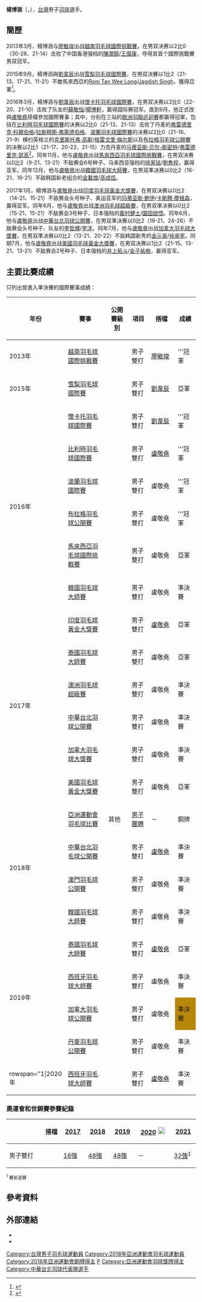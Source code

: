 {{noteTA|G1=Badminton}}
{{Infobox 羽球選手
| playername              = 楊博涵
| image                   = Yang Po-han1 at the 2018 Taiwanese Second Badminton Ranking Championships.jpg
| size                    = 
| caption                 = 
| birth_name              = 
| date_of_birth           = {{birth_date_and_age|1994|3|13}}<ref name="雅加達亞運">{{en}}{{Cite web |url=https://en.asiangames2018.id/athletes/athlete/YANG-Pohan-3012523/ |title=Athletes - YANG Pohan |accessdate=2018-08-20 |publisher=2018年雅加達亞運會官方網站 |archive-url=https://web.archive.org/web/20180820051428/https://en.asiangames2018.id/athletes/athlete/YANG-Pohan-3012523/ |archive-date=2018-08-20 |dead-url=yes }}</ref>
| place_of_birth          = {{TWN}}[[臺北市|臺北市]]
| residence               = 
| height                  = {{height|m=1.72}}<ref name="雅加達亞運"/>
| weight                  = {{weight|kg=68}}<ref name="雅加達亞運"/>
| event                   = 男子雙打、混合雙打
| country                 = {{ROC}}
| years_started           = 2017年
| handedness              = 左手
| coach                   = 
| highest_ranking         = 第10位（男雙-[[盧敬堯|盧敬堯]]）
| date_of_highest_ranking = 2017年11月16日<ref name="highest-ranking">{{en}}[http://bwf.tournamentsoftware.com/ranking/player.aspx?id=15971&player=211428 Ranking of YANG Po Han (59709)]</ref>
| current_ranking         = 第21位（男雙-[[盧敬堯|盧敬堯]]）
| date_of_current_ranking = 2021年11月30日<ref>{{en}}[http://bwf.tournamentsoftware.com/ranking/category.aspx?id=18986&category=474 BWF World Ranking - BWF世界排名榜 (5/24/2018) - Men's doubles] {{Wayback|url=http://bwf.tournamentsoftware.com/ranking/category.aspx?id=18986&category=474 |date=20200227035316 }}</ref>
| played                  = 161勝–122負（男雙）<br/>14勝–20負（混雙）
| titles                  = 
| bwf_profile             = 3A72C4CB-2969-4AFA-96EA-A32D2CDE92E0
| bwf_id                  = 59709
| medal_templates         =
| updated                 = 2021年11月30日
}}
{{MedalTableTop|width=286px}}
{{MedalSport | 男子[[羽毛球|羽毛球]]}}
{{MedalCountry | {{TPE}}}}
{{MedalCompetition | [[亞洲運動會|亞洲運動會]]}}
{{MedalBronze| [[2018年亞洲運動會羽毛球比賽|2018年 雅加達]] | [[2018年亞洲運動會羽毛球男子團體比賽|男子團體]] }}
{{MedalBottom}}
'''楊博涵'''（{{lang|en|'''YANG Po Han'''}}，{{bd|1994年|3月13日|||catIdx=Y楊}}），[[台灣|台灣]]男子[[羽球|羽球]]選手。

== 簡歷 ==
2013年3月，楊博涵与[[廖敏竣|廖敏竣]]出战[[2013年越南羽毛球國際挑戰賽|越南羽毛球國際挑戰賽]]，在男双决赛以2比0（30-28、21-14）击败了中国香港强档的[[陳潤龍|陳潤龍]]/[[王偉康|王偉康]]，夺得其首个國際挑戰賽男双冠军。

2015年9月，楊博涵與[[劉韋辰_(羽毛球運動員)|劉韋辰]]出战[[2015年雪梨羽毛球國際賽|雪梨羽毛球國際賽]]，在男双決賽以1比2（21-13、17-21、11-21）不敵馬來西亞的[[Roni_Tan_Wee_Long|Roni Tan Wee Long]]/[[Jagdish_Singh|Jagdish Singh]]，獲得亞軍<ref>{{cite news|title=羽球》楊博涵／劉韋辰雪梨挑戰賽男雙獲亞　寫2人搭配最佳成績|url=http://www.ltsports.com.tw/other/complex/113327-2|newspaper=麗台運動報|date=2015-09-26|accessdate=2015-10-19|archive-date=2018-09-18|archive-url=https://web.archive.org/web/20180918230839/https://www.ltsports.com.tw/other/complex/113327-2|dead-url=no}}{{zh-tw}}</ref>。

2016年3月，楊博涵与[[劉韋辰_(羽毛球運動員)|劉韋辰]]出战[[2016年懷卡托羽毛球國際賽|懷卡托羽毛球國際賽]]，在男双决赛以2比0（22-20、21-10）击败了队友的[[蘇敬恒_(羽毛球運動員)|蘇敬恒]]/[[楊博軒|楊博軒]]，赢得国际赛冠军。直到9月，他正式改與[[盧敬堯|盧敬堯]]搭檔參加國際賽事；其中，分别在三站的[[2016年歐洲羽聯巡迴賽|歐洲羽聯巡迴賽]]都赢得冠軍，包括在[[2016年比利時羽毛球國際賽|比利時羽毛球國際賽]]的决赛以2比0（21-13、21-13）击败了丹麦的[[弗雷德里克·科爾伯格|弗雷德里克·科爾伯格]]/[[拉斯穆斯·弗萊德伯格|拉斯穆斯·弗萊德伯格]]、[[2016年波蘭羽毛球國際賽|波蘭羽毛球國際賽]]的决赛以2比0（21-16、21-9）横扫英格兰的[[克里斯托弗·高斯|克里斯托弗·高斯]]/[[格雷戈里·梅尔斯|格雷戈里·梅尔斯]]以及[[2016年布拉格羽毛球公開賽|布拉格羽毛球公開賽]]的决赛以2比1（21-17、20-22、21-15）力克丹麦的[[马蒂亚斯·贝尔-斯密特|马蒂亚斯·贝尔-斯密特]]/[[弗雷德里克·瑟高|弗雷德里克·瑟高]]<ref>{{cite news|url=http://www.ltsports.com.tw/other/complex/119530-3|title=羽球》台灣男雙盧敬堯／楊博涵連續3站歐洲國際賽摘冠|publisher=麗台運動報|date=2016-10-02|accessdate=2016-11-14|archive-date=2018-07-11|archive-url=https://web.archive.org/web/20180711121019/https://www.ltsports.com.tw/other/complex/119530-3|dead-url=no}}{{zh-tw}}</ref>。同年11月，他与[[盧敬堯|盧敬堯]]出战[[2016年馬來西亞羽毛球國際挑戰賽|馬來西亞羽毛球國際挑戰賽]]，在男双决赛以0比2（9-21、13-21）不敌赛会6号种子、马来西亚强档的[[徐家铭|徐家铭]]/[[劉雋程|劉雋程]]，赢得亚军。同年12月，他与[[盧敬堯|盧敬堯]]出战[[2016年韓國羽毛球大師賽|韓國羽毛球大師賽]]，在男双準决赛以0比2（16-21、16-21）不敌韩国新老组合的[[金載煥|金載煥]]/[[高成炫|高成炫]]。

2017年1月，楊博涵与[[盧敬堯|盧敬堯]]出战[[2017年印度羽毛球黃金大獎賽|印度羽毛球黃金大獎賽]]，在男双决赛以0比2（14-21、15-21）不敌赛会头号种子、奥运亚军的[[玛蒂亚斯·鲍伊|玛蒂亚斯·鲍伊]]/[[卡斯腾·摩根森|卡斯腾·摩根森]]，赢得亚军。同年6月，他与[[盧敬堯|盧敬堯]]出战[[2017年澳洲羽毛球超級賽|澳洲羽毛球超級賽]]，在男双準决赛以0比2（15-21、15-21）不敌赛会3号种子、日本强档的[[嘉村健士|嘉村健士]]/[[園田啟悟|園田啟悟]]。同年6月，他与[[盧敬堯|盧敬堯]]出战[[2017年中華台北羽球公開賽|中華台北羽球公開賽]]，在男双準决赛以0比2（19-21、24-26）不敌赛会头号种子、队友的[[李哲輝|李哲輝]]/[[李洋_(羽毛球運動員)|李洋]]。同年7月，他与[[盧敬堯|盧敬堯]]出战[[2017年加拿大羽毛球大獎賽|加拿大羽毛球大獎賽]]，在男双準决赛以0比2（13-21、20-22）不敌韩国新秀的[[金元昊|金元昊]]/[[徐承宰|徐承宰]]。同期7月，他与[[盧敬堯|盧敬堯]]出战[[2017年美國羽毛球黃金大獎賽|美國羽毛球黃金大獎賽]]，在男双决赛以1比2（21-15、13-21、13-21）不敌赛会2号种子、日本强档的[[井上拓斗|井上拓斗]]/[[金子祐樹|金子祐樹]]，赢得亚军。

== 主要比賽成績 ==
只列出曾進入準決賽的國際賽事成績：
{| class=wikitable style="text-align:center; font-size:small;" 
!width="50"|年份
!width="180"|賽事
!width="80"|公開賽級別
!width="60"|項目
!width="100"|搭檔
!width="50"|成績
|-
!rowspan="1"|2013年
|[[2013年越南羽毛球國際挑戰賽|越南羽毛球國際挑戰賽]]
|{{BWFIC}}
|男子雙打
|[[廖敏竣|廖敏竣]]
|bgcolor="gold"|'''冠軍
|-
!rowspan="1"|2015年
|[[2015年雪梨羽毛球國際賽|雪梨羽毛球國際賽]]
|{{BWFIC}}
|男子雙打
|[[劉韋辰_(羽毛球運動員)|劉韋辰]]
|bgcolor="silver"|亞軍
|-
!rowspan="6"|2016年
|[[2016年懷卡托羽毛球國際賽|懷卡托羽毛球國際賽]]
|{{BWFFS}}
|男子雙打
|[[劉韋辰_(羽毛球運動員)|劉韋辰]]
|bgcolor="gold"|'''冠軍
|-
|[[2016年比利時羽毛球國際賽|比利時羽毛球國際賽]]
|{{BWFIC}}
|男子雙打
|[[盧敬堯|盧敬堯]]
|bgcolor="gold"|'''冠軍
|-
|[[2016年波蘭羽毛球國際賽|波蘭羽毛球國際賽]]
|{{BWFIS}}
|男子雙打
|盧敬堯
|bgcolor="gold"|'''冠軍
|-
|[[2016年布拉格羽毛球公開賽|布拉格羽毛球公開賽]]
|{{BWFIC}}
|男子雙打
|盧敬堯
|bgcolor="gold"|'''冠軍
|-
|[[2016年馬來西亞羽毛球國際挑戰賽|馬來西亞羽毛球國際挑戰賽]]
|{{BWFIC}}
|男子雙打
|盧敬堯
|bgcolor="silver"|亞軍
|-
|[[2016年韓國羽毛球大師賽|韓國羽毛球大師賽]]
|{{BWFGP}}
|男子雙打
|盧敬堯
|bgcolor="#b8860b"|準決賽
|-
!rowspan="6"|2017年
|[[2017年印度羽毛球黃金大獎賽|印度羽毛球黃金大獎賽]]
|{{BWFGPG}}
|男子雙打
|[[盧敬堯|盧敬堯]]
|bgcolor="silver"|亞軍
|-
|[[2017年泰國羽毛球大師賽|泰國羽毛球大師賽]]
|{{BWFGPG}}
|男子雙打
|盧敬堯
|bgcolor="silver"|亞軍
|-
|[[2017年澳洲羽毛球超級賽|澳洲羽毛球超級賽]]
|{{BWFSS}}
|男子雙打
|盧敬堯
|bgcolor="#b8860b"|準決賽
|-
|[[2017年中華台北羽球公開賽|中華台北羽球公開賽]]
|{{BWFGPG}}
|男子雙打
|盧敬堯
|bgcolor="#b8860b"|準決賽
|-
|[[2017年加拿大羽毛球大獎賽|加拿大羽毛球大獎賽]]
|{{BWFGP}}
|男子雙打
|盧敬堯
|bgcolor="#b8860b"|準決賽
|-
|[[2017年美國羽毛球黃金大獎賽|美國羽毛球黃金大獎賽]]
|{{BWFGPG}}
|男子雙打
|盧敬堯
|bgcolor="silver"|亞軍
|-
!rowspan="4"|2018年
|[[2018年亞洲運動會羽毛球比賽|亞洲運動會羽毛球比賽]]
|其他
|[[2018年亞洲運動會羽毛球男子團體比賽|男子團體]]
|－
|bgcolor="#b8860b"|銅牌
|-
|[[2018年中華台北羽毛球公開賽|中華台北羽毛球公開賽]]
|{{BWF300}}
|男子雙打
|[[盧敬堯|盧敬堯]]
|bgcolor="#b8860b"|準決賽
|-
|[[2018年澳門羽毛球公開賽|澳門羽毛球公開賽]]
|{{BWF300}}
|男子雙打
|盧敬堯
|bgcolor="#b8860b"|準決賽
|-
|[[2018年韓國羽毛球大師賽|韓國羽毛球大師賽]]
|{{BWF300}}
|男子雙打
|盧敬堯
|bgcolor="#b8860b"|準決賽
|-
!rowspan="4"|2019年
|[[2019年泰國羽毛球大師賽|泰國羽毛球大師賽]]
|{{BWF300}}
|男子雙打
|[[盧敬堯|盧敬堯]]
|bgcolor="silver"|亞軍 
|-
|[[2019年西班牙羽毛球大師賽|西班牙羽毛球大師賽]]
|{{BWF300}}
|男子雙打
|盧敬堯
|bgcolor="#b8860b"|準決賽
|-
|[[2019年加拿大羽毛球公開賽|加拿大羽毛球公開賽]]
|{{BWF100}}
|男子雙打
|盧敬堯
|style="background:#b8860b;"|準決賽
|-
|[[2019年丹麥羽毛球公開賽|丹麥羽毛球公開賽]]
|{{BWF750}}
|男子雙打
|盧敬堯
|bgcolor="#b8860b"|準決賽
|-
!rowspan="1|2020年
|[[2020年西班牙羽毛球大師賽|西班牙羽毛球大師賽]]
|{{BWF300}}
|男子雙打
|[[盧敬堯|盧敬堯]]
|bgcolor="#b8860b"|準決賽
|}
{{BWF賽事級別索引}}

===奧運會和世錦賽參賽紀錄===
{| class=wikitable style="text-align:center; font-size:small;" 
!
!搭檔
!width="50"|[[2017年世界羽毛球錦標賽|2017]]
!width="50"|[[2018年世界羽毛球錦標賽|2018]]
!width="50"|[[2019年世界羽毛球錦標賽|2019]]
!width="80"|[[2020年夏季奧林匹克運動會羽毛球比賽|2020]] [[File:Olympic_rings_without_rims.svg|20px]]
!width="50"|[[2021年世界羽毛球錦標賽|2021]]
|-
!width="80"|男子雙打
|align="left"|{{nowrap|[[盧敬堯|盧敬堯]]}}
|[[2017年世界羽毛球錦標賽男子雙打項目|16強]]
|[[2018年世界羽毛球錦標賽男子雙打項目|48強]]
|[[2019年世界羽毛球錦標賽男子雙打項目|48強]]
|－
|[[2021年世界羽毛球錦標賽男子雙打項目|32強]]<sup>1</sup>
|}
<small><sup>1</sup> 賽前退賽</small>

== 參考資料 ==
{{Reflist}}

== 外部連結 ==
* {{Facebook page|yangpohan|楊博涵/Yang Po Han}}
* {{instagram|yang_po_han940313}}

{{DEFAULTSORT:YANG Po Han}}
[[Category:台灣男子羽毛球運動員|Category:台灣男子羽毛球運動員]]
[[Category:2018年亞洲運動會羽毛球運動員|Category:2018年亞洲運動會羽毛球運動員]]
[[Category:2018年亞洲運動會銅牌得主|Category:2018年亞洲運動會銅牌得主]]
[[Category:楊姓|P]]
[[Category:亞洲運動會羽球獎牌得主|Category:亞洲運動會羽球獎牌得主]]
[[Category:中華台北羽球代表隊選手|Category:中華台北羽球代表隊選手]]